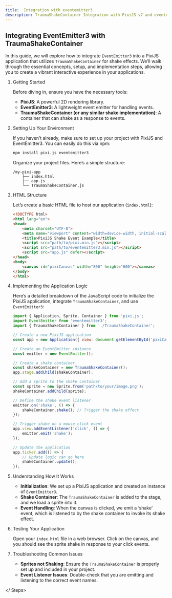 ```yaml
---
title:  Integration with eventemitter3
description: TraumaShakeContainer Integration with PixiJS v7 and eventemitter3
---
```


## Integrating EventEmitter3 with TraumaShakeContainer

In this guide, we will explore how to integrate `EventEmitter3` into a PixiJS application that utilizes `TraumaShakeContainer` for shake effects. We’ll walk through the essential concepts, setup, and implementation steps, allowing you to create a vibrant interactive experience in your applications.


<Steps>

1. Getting Started

     Before diving in, ensure you have the necessary tools:

     - **PixiJS**: A powerful 2D rendering library.
     - **EventEmitter3**: A lightweight event emitter for handling events.
     - **TraumaShakeContainer (or any similar shake implementation)**: A container that can shake as a response to events.

2. Setting Up Your Environment

     If you haven’t already, make sure to set up your project with PixiJS and EventEmitter3. You can easily do this via npm:
     
     ```bash
     npm install pixi.js eventemitter3
     ```
     
     Organize your project files. Here’s a simple structure:
     
     ```
     /my-pixi-app
         ├── index.html
         ├── app.js
         └── TraumaShakeContainer.js
     ```

3. HTML Structure

     Let’s create a basic HTML file to host our application (`index.html`):
     
     ```html
     <!DOCTYPE html>
     <html lang="en">
     <head>
         <meta charset="UTF-8">
         <meta name="viewport" content="width=device-width, initial-scale=1.0">
         <title>PixiJS Shake Event Example</title>
         <script src="path/to/pixi.min.js"></script>
         <script src="path/to/eventemitter3.min.js"></script>
         <script src="app.js" defer></script>
     </head>
     <body>
         <canvas id="pixiCanvas" width="800" height="600"></canvas>
     </body>
     </html>
     ```

4. Implementing the Application Logic
     
     Here’s a detailed breakdown of the JavaScript code to initialize the PixiJS application, integrate `TraumaShakeContainer`, and use `EventEmitter3`:
     
     ```javascript
     import { Application, Sprite, Container } from 'pixi.js';
     import EventEmitter from 'eventemitter3';
     import { TraumaShakeContainer } from './TraumaShakeContainer';
     
     // Create a new PixiJS application
     const app = new Application({ view: document.getElementById('pixiCanvas') });
     
     // Create an EventEmitter instance
     const emitter = new EventEmitter();
     
     // Create a shake container
     const shakeContainer = new TraumaShakeContainer();
     app.stage.addChild(shakeContainer);
     
     // Add a sprite to the shake container
     const sprite = new Sprite.from('path/to/your/image.png');
     shakeContainer.addChild(sprite);
     
     // Define the shake event listener
     emitter.on('shake', () => {
         shakeContainer.shake(); // Trigger the shake effect
     });
     
     // Trigger shake on a mouse click event
     app.view.addEventListener('click', () => {
         emitter.emit('shake');
     });
     
     // Update the application
     app.ticker.add(() => {
         // Update logic can go here
         shakeContainer.update();
     });
     ```
   
5. Understanding How It Works
     - **Initialization**: We set up a PixiJS application and created an instance of `EventEmitter3`.
     - **Shake Container**: The `TraumaShakeContainer` is added to the stage, and we load a sprite into it.
     - **Event Handling**: When the canvas is clicked, we emit a ‘shake’ event, which is listened to by the shake container to invoke its shake effect.

6. Testing Your Application
     
     Open your `index.html` file in a web browser. Click on the canvas, and you should see the sprite shake in response to your click events.
     
7. Troubleshooting Common Issues
     
     - **Sprites not Shaking**: Ensure the `TraumaShakeContainer` is properly set up and included in your project.
     - **Event Listener Issues**: Double-check that you are emitting and listening to the correct event names.

</ Steps>